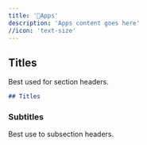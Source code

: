 ```yaml
---
title: '📱Apps'
description: 'Apps content goes here'
//icon: 'text-size'
---
```


## Titles

Best used for section headers.

```md
## Titles
```

### Subtitles

Best use to subsection headers.